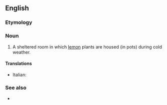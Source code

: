 ==English==

===Etymology===
{{suffix|en|lemon|ary}}

===Noun===
{{en-noun|lemonaries}}

# A sheltered room in which [[lemon]] plants are housed (in pots) during cold weather.

====Translations====
{{trans-top|A room in which lemon plants are housed}}
* Italian: {{t|it|limonaia|f}}
{{trans-mid}}
{{trans-bottom}}

===See also===
* {{l|en|orangery}}